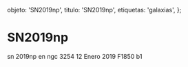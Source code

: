 
  objeto: 'SN2019np',
  titulo: 'SN2019np',
  etiquetas: 'galaxias',
};

# SN2019np

<Imagen
  src="registro/sn2019-np_20190112_1_sn2019np_20190112_gjcb-1.png"
  fecha="20190112"
/>

sn 2019np en ngc 3254 12 Enero 2019 F1850 b1
